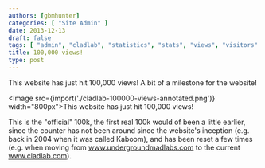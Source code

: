 ```yaml
---
authors: [gbmhunter]
categories: [ "Site Admin" ]
date: 2013-12-13
draft: false
tags: [ "admin", "cladlab", "statistics", "stats", "views", "visitors" ]
title: 100,000 views!
type: post
---
```



This website has just hit 100,000 views! A bit of a milestone for the website!

<Image src={import('./cladlab-100000-views-annotated.png')} width="800px">This website has just hit 100,000 views!</Image>

This is the "official" 100k, the first real 100k would of been a little earlier, since the counter has not been around since the website's inception (e.g. back in 2004 when it was called Kaboom), and has been reset a few times (e.g. when moving from www.undergroundmadlabs.com to the current www.cladlab.com).
